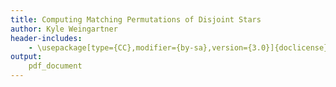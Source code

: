 ```yaml
---
title: Computing Matching Permutations of Disjoint Stars
author: Kyle Weingartner
header-includes:
    - \usepackage[type={CC},modifier={by-sa},version={3.0}]{doclicense}
output:
    pdf_document
---
```

\tableofcontents

\doclicenseThis
